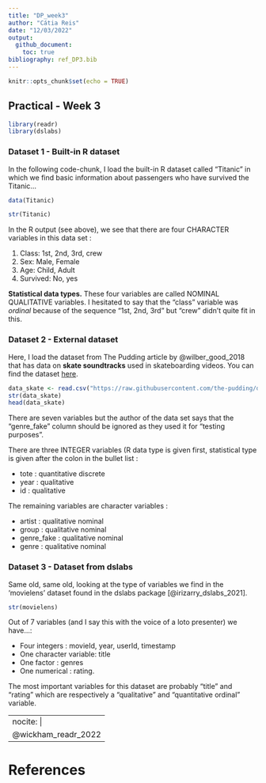 ```yaml
---
title: "DP_week3"
author: "Cátia Reis"
date: "12/03/2022"
output: 
  github_document:
    toc: true
bibliography: ref_DP3.bib
---
```


```r
knitr::opts_chunk$set(echo = TRUE)
```

## Practical - Week 3

```r
library(readr)
library(dslabs)
```

### Dataset 1 - Built-in R dataset

In the following code-chunk, I load the built-in R dataset called "Titanic" in which we find basic information about passengers who have survived the Titanic...

```r
data(Titanic)
```
```r
str(Titanic)
```

In the R output (see above), we see that there are four CHARACTER variables in this data set :  

  1. Class: 1st, 2nd, 3rd, crew
  2. Sex: Male, Female
  3. Age: Child, Adult
  4. Survived: No, yes

**Statistical data types.** These four variables are called NOMINAL QUALITATIVE variables. I hesitated to say that the "class" variable was *ordinal* because of the sequence "1st, 2nd, 3rd" but "crew" didn't quite fit in this. 


### Dataset 2 - External dataset 

Here, I load the dataset from The Pudding article by @wilber_good_2018 that has data on **skate soundtracks** used in skateboarding videos. You can find the dataset [here](https://github.com/the-pudding/data/blob/master/skate-music/soundtrack_data.csv). 


```r
data_skate <- read.csv("https://raw.githubusercontent.com/the-pudding/data/master/skate-music/soundtrack_data.csv")
str(data_skate)
head(data_skate)
```

There are seven variables but the author of the data set says that the "genre_fake" column should be ignored as they used it for "testing purposes". <!-- cite source --> 

There are three INTEGER variables (R data type is given first, statistical type is given after the colon in the bullet list :

- tote : quantitative discrete
- year : qualitative
- id : qualitative

The remaining variables are character variables :

- artist : qualitative nominal
- group : qualitative nominal
- genre_fake : qualitative nominal
- genre : qualitative nominal

### Dataset 3 - Dataset from dslabs

Same old, same old, looking at the type of variables we find in the 'movielens' dataset found in the dslabs package [@irizarry_dslabs_2021]. 
```r
str(movielens)
```
Out of 7 variables (and I say this with the voice of a loto presenter) we have...: <!-- change?-->

- Four integers : movieId, year, userId, timestamp
- One character variable: title
- One factor : genres
- One numerical : rating. 

The most important variables for this dataset are probably "title" and "rating" which are respectively a "qualitative" and "quantitative ordinal" variable. 


---
nocite: |
  @wickham_readr_2022
---


# References









